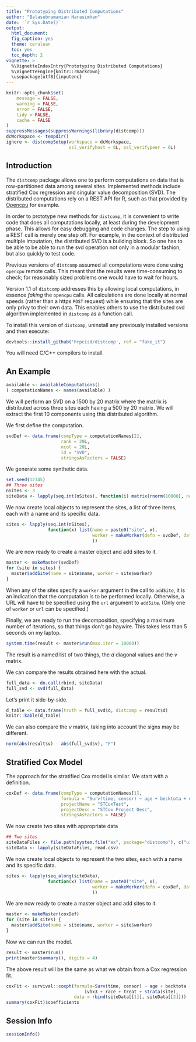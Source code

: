 ```yaml
---
title: "Prototyping Distributed Computations"
author: "Balasubramanian Narasimhan"
date: '`r Sys.Date()`'
output:
  html_document:
  fig_caption: yes
  theme: cerulean
  toc: yes
  toc_depth: 2
vignette: >
  %\VignetteIndexEntry{Prototyping Distributed Computations}
  %\VignetteEngine{knitr::rmarkdown}
  \usepackage[utf8]{inputenc}
---
```


```r
knitr::opts_chunk$set(
    message = FALSE,
    warning = FALSE,
    error = FALSE,
    tidy = FALSE,
    cache = FALSE
)
suppressMessages(suppressWarnings(library(distcomp)))
dcWorkspace <- tempdir()
ignore <- distcompSetup(workspace = dcWorkspace,
                        ssl_verifyhost = 0L, ssl_verifypeer = 0L)
```

## Introduction

The `distcomp` package allows one to perform computations on data that
is row-partitioned data among several sites. Implemented methods
include stratified Cox regression and singular value decomposition
(SVD).  The distributed computations rely on a REST API for R, such as
that provided by [Opencpu](https://www.opencpu.org) for example.

In order to prototype new methods for `distcomp`, it is convenient to
write code that does all computations locally, at least during the
development phase. This allows for easy debugging and code
changes. The step to using a REST call is merely one step off.  For
example, in the context of distributed multiple imputation, the
distributed SVD is a building block. So one has to be able to be able
to run the svd operation not only in a modular fashion, but also
quickly to test code.  

Previous versions of `distcomp` assumed all computations were done
using `opencpu` remote calls. This meant that the results were
time-consuming to check; for reasonably sized problems one would have
to wait for hours.

Version 1.1 of `distcomp` addresses this by allowing local
computations, in essence _faking_ the `opencpu` calls. All
calculations are done locally at normal speeds (rather than a https
`POST` request) while ensuring that the sites are only privy to their
own data.  This enables others to use the distributed svd algorithm
implemented in `distcomp` as a function call. 

To install this version of `distcomp`, uninstall any previously
installed versions and then execute:

```r
devtools::install_github('hrpcisd/distcomp', ref = "fake_it")
```

You will need C/C++ compilers to install. 

## An Example

```r
available <- availableComputations()
( computationNames <- names(available) )
```

We will perform an SVD on a 1500 by 20 matrix where the matrix is
distributed across three sites each having a 500 by 20 matrix.  We will
extract the first 10 components using this distributed algorithm.

We first define the computation.

```r
svdDef <- data.frame(compType = computationNames[2],
                     rank = 20L,
                     ncol = 20L,
                     id = "SVD",
                     stringsAsFactors = FALSE)
```

We generate some synthetic data.

```r
set.seed(12345)
## Three sites
nSites <- 3
siteData <- lapply(seq.int(nSites), function(i) matrix(rnorm(10000), ncol=20))
```

We now create local objects to represent the sites, a list of three
items, each with a name and its specific data.

```r
sites <- lapply(seq.int(nSites),
                function(x) list(name = paste0("site", x),
                                 worker = makeWorker(defn = svdDef, data = siteData[[x]])
                                 ))
```

We are now ready to create a master object and add sites to it.

```r
master <- makeMaster(svdDef)
for (site in sites) {
  master$addSite(name = site$name, worker = site$worker)
}
```

When any of the sites specify a `worker` argument in the call to
`addSite`, it is an indication that the computation is to be performed
locally. Otherwise, a URL will have to be specified using the `url`
argument to `addSite`. (Only one of `worker` or `url` can be
specified.) 

Finally, we are ready to run the decomposition, specifying a maximum
number of iterations, so that things don't go haywire.  This takes
less than 5 seconds on my laptop. 

```r
system.time(result <- master$run(max.iter = 10000))
```

The result is a named list of two things, the $d$ diagonal values and the
$v$ matrix.

We can compare the results obtained here with the actual.

```r
full_data <- do.call(rbind, siteData)
full_svd <- svd(full_data)
```

Let's print it side-by-side.

```r
d_table <- data.frame(truth = full_svd$d, distcomp = result$d)
knitr::kable(d_table)
```

We can also compare the $v$ matrix, taking into account the signs may
be different.

```r
norm(abs(result$v) - abs(full_svd$v), "F")
```

## Stratified Cox Model

The approach for the stratified Cox model is similar. We start with a definition.

```r
coxDef <- data.frame(compType = computationNames[1],
                     formula = "Surv(time, censor) ~ age + becktota + ndrugfp1 + ndrugfp2 + ivhx3 + race + treat",
                     projectName = "STCoxTest",
                     projectDesc = "STCox Project Desc",
                     stringsAsFactors = FALSE)
```

We now create two sites with appropriate data

```r
## Two sites
siteDataFiles <- file.path(system.file("ex", package="distcomp"), c("uis-site1.csv", "uis-site2.csv"))
siteData <- lapply(siteDataFiles, read.csv)
```

We now create local objects to represent the two sites, each with a
name and its specific data.

```r
sites <- lapply(seq_along(siteData),
                function(x) list(name = paste0("site", x),
                                 worker = makeWorker(defn = coxDef, data = siteData[[x]])
                                 ))
```

We are now ready to create a master object and add sites to it.

```r
master <- makeMaster(coxDef)
for (site in sites) {
  master$addSite(name = site$name, worker = site$worker)
}
```

Now we can run the model.

```r
result <- master$run()
print(master$summary(), digits = 4)
```

The above result will be the same as what we obtain from a Cox
regression fit. 

```r
coxFit <- survival::coxph(formula=Surv(time, censor) ~ age + becktota + ndrugfp1 + ndrugfp2 +
                              ivhx3 + race + treat + strata(site),
                          data = rbind(siteData[[1]], siteData[[2]]))
summary(coxFit)$coefficients
```

## Session Info

```r
sessionInfo()
```
